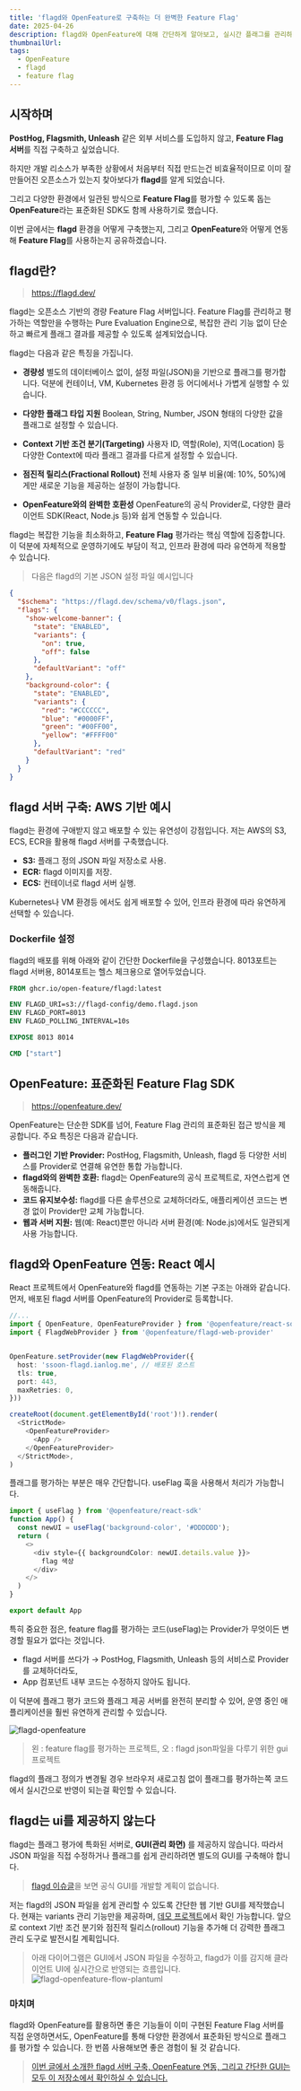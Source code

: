 ```yaml
---
title: 'flagd와 OpenFeature로 구축하는 더 완벽한 Feature Flag'
date: 2025-04-26
description: flagd와 OpenFeature에 대해 간단하게 알아보고, 실시간 플래그를 관리하는 방법을 소개합니다.
thumbnailUrl:
tags:
  - OpenFeature
  - flagd
  - feature flag
---
```



## 시작하며

**PostHog, Flagsmith, Unleash** 같은 외부 서비스를 도입하지 않고, **Feature Flag 서버**를 직접 구축하고 싶었습니다.

하지만 개발 리소스가 부족한 상황에서 처음부터 직접 만드는건 비효율적이므로 이미 잘 만들어진 오픈소스가 있는지 찾아보다가 **flagd**를 알게 되었습니다.

그리고 다양한 환경에서 일관된 방식으로 **Feature Flag**를 평가할 수 있도록 돕는 **OpenFeature**라는 표준화된 SDK도 함께 사용하기로 했습니다.

이번 글에서는 **flagd** 환경을 어떻게 구축했는지, 그리고 **OpenFeature**와 어떻게 연동해 **Feature Flag**를 사용하는지 공유하겠습니다.


## flagd란?

> https://flagd.dev/

flagd는 오픈소스 기반의 경량 Feature Flag 서버입니다.
Feature Flag를 관리하고 평가하는 역할만을 수행하는 Pure Evaluation Engine으로, 복잡한 관리 기능 없이 단순하고 빠르게 플래그 결과를 제공할 수 있도록 설계되었습니다.

flagd는 다음과 같은 특징을 가집니다.
- **경량성**
별도의 데이터베이스 없이, 설정 파일(JSON)을 기반으로 플래그를 평가합니다.
덕분에 컨테이너, VM, Kubernetes 환경 등 어디에서나 가볍게 실행할 수 있습니다.

- **다양한 플래그 타입 지원**
Boolean, String, Number, JSON 형태의 다양한 값을 플래그로 설정할 수 있습니다.
- **Context 기반 조건 분기(Targeting)**
사용자 ID, 역할(Role), 지역(Location) 등 다양한 Context에 따라 플래그 결과를 다르게 설정할 수 있습니다.
- **점진적 릴리스(Fractional Rollout)**
전체 사용자 중 일부 비율(예: 10%, 50%)에게만 새로운 기능을 제공하는 설정이 가능합니다.
- **OpenFeature와의 완벽한 호환성**
OpenFeature의 공식 Provider로, 다양한 클라이언트 SDK(React, Node.js 등)와 쉽게 연동할 수 있습니다.

flagd는 복잡한 기능을 최소화하고, **Feature Flag** 평가라는 핵심 역할에 집중합니다.
이 덕분에 자체적으로 운영하기에도 부담이 적고, 인프라 환경에 따라 유연하게 적용할 수 있습니다.

> 다음은 flagd의 기본 JSON 설정 파일 예시입니다
```json
{
  "$schema": "https://flagd.dev/schema/v0/flags.json",
  "flags": {
    "show-welcome-banner": {
      "state": "ENABLED",
      "variants": {
        "on": true,
        "off": false
      },
      "defaultVariant": "off"
    },
    "background-color": {
      "state": "ENABLED",
      "variants": {
        "red": "#CCCCCC",
        "blue": "#0000FF",
        "green": "#00FF00",
        "yellow": "#FFFF00"
      },
      "defaultVariant": "red"
    }
  }
}
```

## flagd 서버 구축: AWS 기반 예시

flagd는 환경에 구애받지 않고 배포할 수 있는 유연성이 강점입니다. 저는 AWS의 S3, ECS, ECR을 활용해 flagd 서버를 구축했습니다.

- **S3:** 플래그 정의 JSON 파일 저장소로 사용.
- **ECR:** flagd 이미지를 저장.
- **ECS:** 컨테이너로 flagd 서버 실행.

Kubernetes나 VM 환경등 에서도 쉽게 배포할 수 있어, 인프라 환경에 따라 유연하게 선택할 수 있습니다.

### Dockerfile 설정

flagd의 배포를 위해 아래와 같이 간단한 Dockerfile을 구성했습니다. 8013포트는 flagd 서버용, 8014포트는 헬스 체크용으로 열어두었습니다.
```Dockerfile
FROM ghcr.io/open-feature/flagd:latest

ENV FLAGD_URI=s3://flagd-config/demo.flagd.json
ENV FLAGD_PORT=8013
ENV FLAGD_POLLING_INTERVAL=10s

EXPOSE 8013 8014

CMD ["start"]
```


## OpenFeature: 표준화된 Feature Flag SDK

> https://openfeature.dev/

OpenFeature는 단순한 SDK를 넘어, Feature Flag 관리의 표준화된 접근 방식을 제공합니다. 주요 특징은 다음과 같습니다.

- **플러그인 기반 Provider:** PostHog, Flagsmith, Unleash, flagd 등 다양한 서비스를 Provider로 연결해 유연한 통합 가능합니다.
- **flagd와의 완벽한 호환:** flagd는 OpenFeature의 공식 프로젝트로, 자연스럽게 연동해줍니다.
- **코드 유지보수성:** flagd를 다른 솔루션으로 교체하더라도, 애플리케이션 코드는 변경 없이 Provider만 교체 가능합니다.
- **웹과 서버 지원:** 웹(예: React)뿐만 아니라 서버 환경(예: Node.js)에서도 일관되게 사용 가능합니다.

## flagd와 OpenFeature 연동: React 예시

React 프로젝트에서 OpenFeature와 flagd를 연동하는 기본 구조는 아래와 같습니다.
먼저, 배포된 flagd 서버를 OpenFeature의 Provider로 등록합니다.

```ts showLineNumbers
//...
import { OpenFeature, OpenFeatureProvider } from '@openfeature/react-sdk'
import { FlagdWebProvider } from '@openfeature/flagd-web-provider'


OpenFeature.setProvider(new FlagdWebProvider({
  host: 'ssoon-flagd.ianlog.me', // 배포된 호스트
  tls: true,
  port: 443,
  maxRetries: 0,
}))

createRoot(document.getElementById('root')!).render(
  <StrictMode>
    <OpenFeatureProvider>
      <App />
    </OpenFeatureProvider>
  </StrictMode>,
)

```

플래그를 평가하는 부분은 매우 간단합니다.
useFlag 훅을 사용해서 처리가 가능합니다.

```ts showLineNumbers
import { useFlag } from '@openfeature/react-sdk'
function App() {
  const newUI = useFlag('background-color', '#DDDDDD');
  return (
    <>
      <div style={{ backgroundColor: newUI.details.value }}>
        flag 색상
      </div>
    </>
  )
}

export default App

```

특히 중요한 점은,
feature flag를 평가하는 코드(useFlag)는 Provider가 무엇이든 변경할 필요가 없다는 것입니다.
- flagd 서버를 쓰다가 → PostHog, Flagsmith, Unleash 등의 서비스로 Provider를 교체하더라도,
- App 컴포넌트 내부 코드는 수정하지 않아도 됩니다.

이 덕분에 플래그 평가 코드와 플래그 제공 서버를 완전히 분리할 수 있어,
운영 중인 애플리케이션을 훨씬 유연하게 관리할 수 있습니다.

![flagd-openfeature](/posts/blog/open-feature-flagd/flagd-openfeature.gif)
> 왼 : feature flag를 평가하는 프로젝트, 오 : flagd json파일을 다루기 위한 gui 프로젝트

flagd의 플래그 정의가 변경될 경우 브라우저 새로고침 없이 플래그를 평가하는쪽 코드에서 실시간으로 반영이 되는걸 확인할 수 있습니다.


## flagd는 ui를 제공하지 않는다

flagd는 플래그 평가에 특화된 서버로, **GUI(관리 화면)** 를 제공하지 않습니다.
따라서 JSON 파일을 직접 수정하거나 플래그를 쉽게 관리하려면 별도의 GUI를 구축해야 합니다.

> [flagd 이슈글](https://github.com/open-feature/flagd/issues/1383)을 보면 공식 GUI를 개발할 계획이 없습니다.

저는 flagd의 JSON 파일을 쉽게 관리할 수 있도록 간단한 웹 기반 GUI를 제작했습니다.
현재는 variants 관리 기능만을 제공하며, [데모 프로젝트](https://github.com/Ssoon-m/tf-flagd/tree/main/flagd-gui)에서 확인 가능합니다.
앞으로 context 기반 조건 분기와 점진적 릴리스(rollout) 기능을 추가해 더 강력한 플래그 관리 도구로 발전시킬 계획입니다.

> 아래 다이어그램은 GUI에서 JSON 파일을 수정하고, flagd가 이를 감지해 클라이언트 UI에 실시간으로 반영되는 흐름입니다.
![flagd-openfeature-flow-plantuml](/posts/blog/open-feature-flagd/flagd-openfeature-flow-plantuml.png)


### 마치며

flagd와 OpenFeature를 활용하면 좋은 기능들이 이미 구현된 Feature Flag 서버를 직접 운영하면서도,
OpenFeature를 통해 다양한 환경에서 표준화된 방식으로 플래그를 평가할 수 있습니다.
한 번쯤 사용해보면 좋은 경험이 될 것 같습니다.

> [이번 글에서 소개한 flagd 서버 구축, OpenFeature 연동, 그리고 간단한 GUI는 모두 이 저장소에서 확인하실 수 있습니다.](https://github.com/Ssoon-m/tf-flagd)
